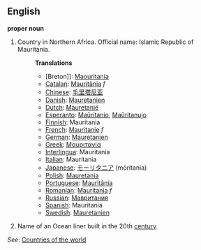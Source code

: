 ==English==

'''proper noun'''

# Country in Northern Africa. Official name: Islamic Republic of Mauritania.
#:'''Translations'''
#:*[Breton]]: [[Maouritania]]
#:*[[Catalan]]: [[Mauritània]] ''f''
#:*[[Chinese]]: [[毛里塔尼亚]]
#:*[[Danish]]: [[Mauretanien]]
#:*[[Dutch]]: [[Mauretanië]]
#:*[[Esperanto]]: [[Maŭritanio]], [[Maŭritanujo]]
#:*[[Finnish]]: Mauritania
#:*[[French]]: [[Mauritanie]] ''f''
#:*[[German]]: [[Mauretanien]]
#:*[[Greek]]: [[Μαυριτανία]]
#:*[[Interlingua]]: Mauritania
#:*[[Italian]]: Mauritania
#:*[[Japanese]]: [[モーリタニア]] (mōritania)
#:*[[Polish]]: [[Mauretania]]
#:*[[Portuguese]]: [[Mauritânia]]
#:*[[Romanian]]: [[Mauritania]] ''f''
#:*[[Russian]]: [[Мавритания]]
#:*[[Spanish]]: Mauritania
#:*[[Swedish]]: [[Mauretanien]]
# Name of an Ocean liner built in the 20th [[century]].

''See'': [[Countries of the world]]